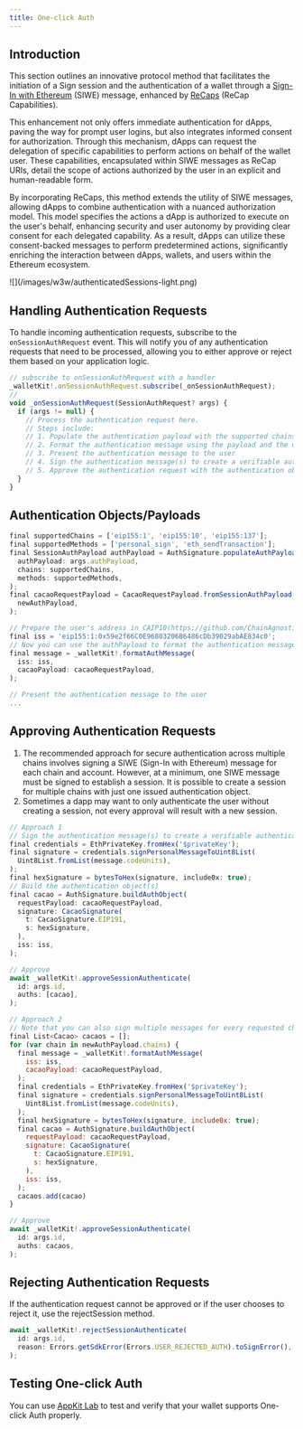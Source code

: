 ```yaml
---
title: One-click Auth
---
```


## Introduction

This section outlines an innovative protocol method that facilitates the initiation of a Sign session and the authentication of a wallet through a [Sign-In with Ethereum](https://eips.ethereum.org/EIPS/eip-4361) (SIWE) message, enhanced by [ReCaps](https://eips.ethereum.org/EIPS/eip-5573) (ReCap Capabilities).

This enhancement not only offers immediate authentication for dApps, paving the way for prompt user logins, but also integrates informed consent for authorization. Through this mechanism, dApps can request the delegation of specific capabilities to perform actions on behalf of the wallet user. These capabilities, encapsulated within SIWE messages as ReCap URIs, detail the scope of actions authorized by the user in an explicit and human-readable form.

By incorporating ReCaps, this method extends the utility of SIWE messages, allowing dApps to combine authentication with a nuanced authorization model. This model specifies the actions a dApp is authorized to execute on the user's behalf, enhancing security and user autonomy by providing clear consent for each delegated capability. As a result, dApps can utilize these consent-backed messages to perform predetermined actions, significantly enriching the interaction between dApps, wallets, and users within the Ethereum ecosystem.

<Frame>
![](/images/w3w/authenticatedSessions-light.png)
</Frame>

## Handling Authentication Requests

To handle incoming authentication requests, subscribe to the `onSessionAuthRequest` event. This will notify you of any authentication requests that need to be processed, allowing you to either approve or reject them based on your application logic.

```javascript
// subscribe to onSessionAuthRequest with a handler
_walletKit!.onSessionAuthRequest.subscribe(_onSessionAuthRequest);
//
void _onSessionAuthRequest(SessionAuthRequest? args) {
  if (args != null) {
    // Process the authentication request here.
    // Steps include:
    // 1. Populate the authentication payload with the supported chains and methods
    // 2. Format the authentication message using the payload and the user's account
    // 3. Present the authentication message to the user
    // 4. Sign the authentication message(s) to create a verifiable authentication object(s)
    // 5. Approve the authentication request with the authentication object(s)
  }
}
```

## Authentication Objects/Payloads

```javascript
final supportedChains = ['eip155:1', 'eip155:10', 'eip155:137'];
final supportedMethods = ['personal_sign', 'eth_sendTransaction'];
final SessionAuthPayload authPayload = AuthSignature.populateAuthPayload(
  authPayload: args.authPayload,
  chains: supportedChains,
  methods: supportedMethods,
);
final cacaoRequestPayload = CacaoRequestPayload.fromSessionAuthPayload(
  newAuthPayload,
);

// Prepare the user's address in CAIP10(https://github.com/ChainAgnostic/CAIPs/blob/main/CAIPs/caip-10.md) format
final iss = 'eip155:1:0x59e2f66C0E96803206B6486cDb39029abAE834c0';
// Now you can use the authPayload to format the authentication message
final message = _walletKit!.formatAuthMessage(
  iss: iss,
  cacaoPayload: cacaoRequestPayload,
);

// Present the authentication message to the user
...
```

## Approving Authentication Requests

<Note>

1. The recommended approach for secure authentication across multiple chains involves signing a SIWE (Sign-In with Ethereum) message for each chain and account. However, at a minimum, one SIWE message must be signed to establish a session. It is possible to create a session for multiple chains with just one issued authentication object.
2. Sometimes a dapp may want to only authenticate the user without creating a session, not every approval will result with a new session.

</Note>

```javascript
// Approach 1
// Sign the authentication message(s) to create a verifiable authentication object(s)
final credentials = EthPrivateKey.fromHex('$privateKey');
final signature = credentials.signPersonalMessageToUint8List(
  Uint8List.fromList(message.codeUnits),
);
final hexSignature = bytesToHex(signature, include0x: true);
// Build the authentication object(s)
final cacao = AuthSignature.buildAuthObject(
  requestPayload: cacaoRequestPayload,
  signature: CacaoSignature(
    t: CacaoSignature.EIP191,
    s: hexSignature,
  ),
  iss: iss,
);

// Approve
await _walletKit!.approveSessionAuthenticate(
  id: args.id,
  auths: [cacao],
);

// Approach 2
// Note that you can also sign multiple messages for every requested chain/address pair
final List<Cacao> cacaos = [];
for (var chain in newAuthPayload.chains) {
  final message = _walletKit!.formatAuthMessage(
    iss: iss,
    cacaoPayload: cacaoRequestPayload,
  );
  final credentials = EthPrivateKey.fromHex('$privateKey');
  final signature = credentials.signPersonalMessageToUint8List(
    Uint8List.fromList(message.codeUnits),
  );
  final hexSignature = bytesToHex(signature, include0x: true);
  final cacao = AuthSignature.buildAuthObject(
    requestPayload: cacaoRequestPayload,
    signature: CacaoSignature(
      t: CacaoSignature.EIP191,
      s: hexSignature,
    ),
    iss: iss,
  );
  cacaos.add(cacao)
}

// Approve
await _walletKit!.approveSessionAuthenticate(
  id: args.id,
  auths: cacaos,
);
```

## Rejecting Authentication Requests

If the authentication request cannot be approved or if the user chooses to reject it, use the rejectSession method.

```javascript
await _walletKit!.rejectSessionAuthenticate(
  id: args.id,
  reason: Errors.getSdkError(Errors.USER_REJECTED_AUTH).toSignError(),
);
```

## Testing One-click Auth

You can use [AppKit Lab](https://appkit-lab.reown.com/appkit?name=ethers-all) to test and verify that your wallet supports One-click Auth properly.

<Card
  title="Test One-click Auth"
  href="https://appkit-lab.reown.com/appkit?name=ethers-all"
/>
